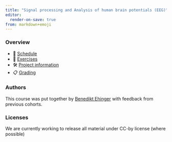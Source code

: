 ```yaml
---
title: "Signal processing and Analysis of human brain potentials (EEG)"
editor:
  render-on-save: true
from: markdown+emoji
---
```

### Overview
<!-- - ℹ️ [Course information](course.qmd) !-->
- 📆 [Schedule](schedule.qmd)
- 🔬 [Exercises](exercises_overview.qmd)
- 🛠️ [Project information](semesterproject.qmd)
- 📋 [Grading](grading.qmd)



### Authors
This course was put together by [Benedikt Ehinger](https://www.s-ccs.de) with feedback from previous cohorts.

### Licenses
We are currently working to release all material under CC-by license (where possible)
